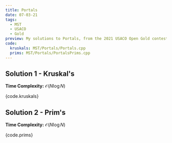 ```yaml
---
title: Portals
date: 07-03-21
tags:
  - MST
  - USACO
  - Gold
preview: My solutions to Portals, from the 2021 USACO Open Gold contest
code:
  kruskals: MST/Portals/Portals.cpp
  prims: MST/Portals/PortalsPrims.cpp
---
```


## Solution 1 - Kruskal's

**Time Complexity:** $\mathcal{O}(N \log{N})$

<CodeBlock language="cpp" link={code.links.kruskals}>
  {code.kruskals}
</CodeBlock>

## Solution 2 - Prim's

**Time Complexity:** $\mathcal{O}(N \log{N})$

<CodeBlock language="cpp" link={code.links.prims}>
  {code.prims}
</CodeBlock>
